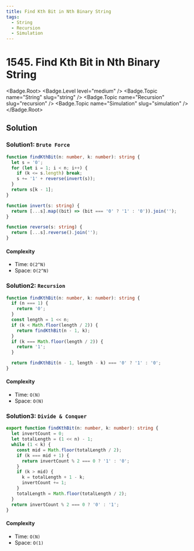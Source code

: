 ```yaml
---
title: Find Kth Bit in Nth Binary String
tags:
  - String
  - Recursion
  - Simulation
---
```


# 1545. Find Kth Bit in Nth Binary String

<Badge.Root>
  <Badge.Level level="medium" />
  <Badge.Topic name="String" slug="string" />
  <Badge.Topic name="Recursion" slug="recursion" />
  <Badge.Topic name="Simulation" slug="simulation" />
</Badge.Root>

## Solution

### Solution1: `Brute Force`

```typescript filename="solution.ts" copy
function findKthBit(n: number, k: number): string {
  let s = '0';
  for (let i = 1; i < n; i++) {
    if (k <= s.length) break;
    s += '1' + reverse(invert(s));
  }
  return s[k - 1];
}

function invert(s: string) {
  return [...s].map((bit) => (bit === '0' ? '1' : '0')).join('');
}

function reverse(s: string) {
  return [...s].reverse().join('');
}
```

#### Complexity

- Time: `O(2^N)`
- Space: `O(2^N)`

### Solution2: `Recursion`

```typescript filename="solution.ts" copy
function findKthBit(n: number, k: number): string {
  if (n === 1) {
    return '0';
  }
  const length = 1 << n;
  if (k < Math.floor(length / 2)) {
    return findKthBit(n - 1, k);
  }
  if (k === Math.floor(length / 2)) {
    return '1';
  }

  return findKthBit(n - 1, length - k) === '0' ? '1' : '0';
}
```

#### Complexity

- Time: `O(N)`
- Space: `O(N)`

### Solution3: `Divide & Conquer`

```typescript filename="solution.ts" copy
export function findKthBit(n: number, k: number): string {
  let invertCount = 0;
  let totalLength = (1 << n) - 1;
  while (1 < k) {
    const mid = Math.floor(totalLength / 2);
    if (k === mid + 1) {
      return invertCount % 2 === 0 ? '1' : '0';
    }
    if (k > mid) {
      k = totalLength + 1 - k;
      invertCount += 1;
    }
    totalLength = Math.floor(totalLength / 2);
  }
  return invertCount % 2 === 0 ? '0' : '1';
}
```

#### Complexity

- Time: `O(N)`
- Space: `O(1)`

<ProblemLink
  codingSite="leetcode"
  href="https://leetcode.com/problems/find-kth-bit-in-nth-binary-string"
  title="Find Kth Bit in Nth Binary String"
/>
